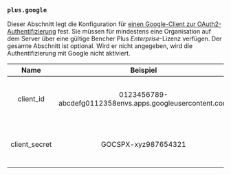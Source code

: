 ### `plus.google`

Dieser Abschnitt legt die Konfiguration für [einen Google-Client zur OAuth2-Authentifizierung](/de/docs/how-to/google-oauth/) fest.
Sie müssen für mindestens eine Organisation auf dem Server über eine gültige Bencher Plus _Enterprise_-Lizenz verfügen.
Der gesamte Abschnitt ist optional.
Wird er nicht angegeben, wird die Authentifizierung mit Google nicht aktiviert.

|     Name      |                         Beispiel                         | Standard | Erforderlich |                     Beschreibung                      |
| :-----------: | :------------------------------------------------------: | :------: | :----------: | :---------------------------------------------------: |
|   client_id   | 0123456789-abcdefg0112358envs.apps.googleusercontent.com |   ---    |      Ja      | Gibt die Client-ID für Ihren Google-OAuth2-Client an. |
| client_secret |                   GOCSPX-xyz987654321                    |   ---    |      Ja      |   Das Client-Secret für Ihren Google-OAuth2-Client.   |
